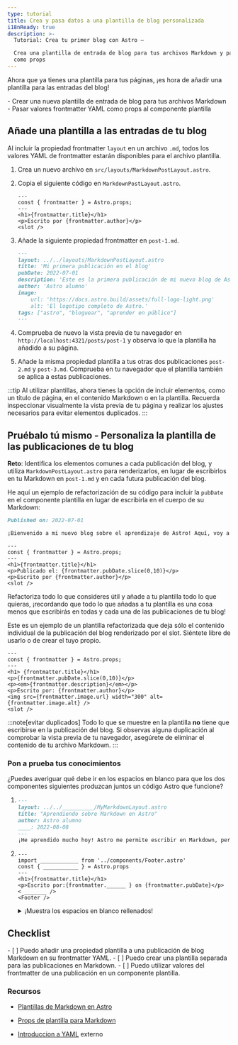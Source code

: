 ```yaml
---
type: tutorial
title: Crea y pasa datos a una plantilla de blog personalizada
i18nReady: true
description: >-
  Tutorial: Crea tu primer blog con Astro —

  Crea una plantilla de entrada de blog para tus archivos Markdown y pásale los valores frontmatter
  como props
---
```




Ahora que ya tienes una plantilla para tus páginas, ¡es hora de añadir una plantilla para las entradas del blog!

<PreCheck>
  - Crear una nueva plantilla de entrada de blog para tus archivos Markdown
  - Pasar valores frontmatter YAML como props al componente plantilla
</PreCheck>

## Añade una plantilla a las entradas de tu blog

Al incluir la propiedad frontmatter `layout` en un archivo `.md`, todos los valores YAML de frontmatter estarán disponibles para el archivo plantilla.

1. Crea un nuevo archivo en `src/layouts/MarkdownPostLayout.astro`.

2. Copia el siguiente código en `MarkdownPostLayout.astro`.

    ```astro title="src/layouts/MarkdownPostLayout.astro"
    ---
    const { frontmatter } = Astro.props;
    ---
    <h1>{frontmatter.title}</h1>
    <p>Escrito por {frontmatter.author}</p>
    <slot />
    ```

3. Añade la siguiente propiedad frontmatter en `post-1.md`.

    ```markdown title="src/pages/posts/post-1.md" ins={2}
    ---
    layout: ../../layouts/MarkdownPostLayout.astro
    title: 'Mi primera publicación en el blog'
    pubDate: 2022-07-01
    description: 'Este es la primera publicación de mi nuevo blog de Astro.'
    author: 'Astro alumno'
    image:
        url: 'https://docs.astro.build/assets/full-logo-light.png' 
        alt: 'El logotipo completo de Astro.'
    tags: ["astro", "bloguear", "aprender en público"]
    ---
    ```

4. Comprueba de nuevo la vista previa de tu navegador en `http://localhost:4321/posts/post-1` y observa lo que la plantilla ha añadido a su página. 

5. Añade la misma propiedad plantilla a tus otras dos publicaciones `post-2.md` y `post-3.md`. Comprueba en tu navegador que el plantilla también se aplica a estas publicaciones.

:::tip
Al utilizar plantillas, ahora tienes la opción de incluir elementos, como un título de página, en el contenido Markdown o en la plantilla. Recuerda inspeccionar visualmente la vista previa de tu página y realizar los ajustes necesarios para evitar elementos duplicados. 
:::

<Box icon="puzzle-piece">

## Pruébalo tú mismo - Personaliza la plantilla de las publicaciones de tu blog

**Reto**: Identifica los elementos comunes a cada publicación del blog, y utiliza `MarkdownPostLayout.astro` para renderizarlos, en lugar de escribirlos en tu Markdown en `post-1.md` y en cada futura publicación del blog.

He aquí un ejemplo de refactorización de su código para incluir la `pubDate` en el componente plantilla en lugar de escribirla en el cuerpo de su Markdown:

```markdown title="src/pages/posts/post-1.md" del={1}
Published on: 2022-07-01

¡Bienvenido a mi nuevo blog sobre el aprendizaje de Astro! Aquí, voy a compartir mi viaje de aprendizaje a medida que construyo un nuevo sitio web.
```

```astro title="src/layouts/MarkdownPostLayout.astro" ins={5}
---
const { frontmatter } = Astro.props;
---
<h1>{frontmatter.title}</h1>
<p>Publicado el: {frontmatter.pubDate.slice(0,10)}</p>
<p>Escrito por {frontmatter.author}</p>
<slot />
```

Refactoriza todo lo que consideres útil y añade a tu plantilla todo lo que quieras, ¡recordando que todo lo que añadas a tu plantilla es una cosa menos que escribirás en todas y cada una de las publicaciones de tu blog!

Este es un ejemplo de un plantilla refactorizada que deja sólo el contenido individual de la publicación del blog renderizado por el slot. Siéntete libre de usarlo o de crear el tuyo propio.

```astro title="src/layouts/MarkdownPostLayout.astro"
---
const { frontmatter } = Astro.props;
---
<h1> {frontmatter.title}</h1>
<p>{frontmatter.pubDate.slice(0,10)}</p>
<p><em>{frontmatter.description}</em></p>
<p>Escrito por: {frontmatter.author}</p>
<img src={frontmatter.image.url} width="300" alt={frontmatter.image.alt} />
<slot />
```
</Box>

:::note[evitar duplicados]
 Todo lo que se muestre en la plantilla **no** tiene que escribirse en la publicación del blog. Si observas alguna duplicación al comprobar la vista previa de tu navegador, asegúrete de eliminar el contenido de tu archivo Markdown.
 :::

 

<Box icon="question-mark">

### Pon a prueba tus conocimientos
¿Puedes averiguar qué debe ir en los espacios en blanco para que los dos componentes siguientes produzcan juntos un código Astro que funcione?

1.  ```markdown title="src/pages/posts/learning-astro.md"
    ---
    layout: ../../__________/MyMarkdownLayout.astro
    title: "Aprendiendo sobre Markdown en Astro"
    author: Astro alumno
    ____: 2022-08-08
    ---
    ¡He aprendido mucho hoy! Astro me permite escribir en Markdown, pero también utilizar variables del frontmatter. Incluso puedo acceder a esos valores en un componente layout de Astro.
    ```

2.  ```astro title="src/layouts/MarkdownLayout.astro"
    ---
    import ____________ from '../components/Footer.astro'
    const { ___________ } = Astro.props
    ---
    <h1>{frontmatter.title}</h1>
    <p>Escrito por:{frontmatter.______ } on {frontmatter.pubDate}</p>
    < _______ />
    <Footer />
    ```
    <details>
        <summary>¡Muestra los espacios en blanco rellenados!</summary>

        1.  ```markdown title="src/pages/posts/learning-astro.md" "../layouts" "pubDate:"
            ---
            layout: ../../layouts/MyMarkdownLayout.astro
            title: "Aprendiendo sobre Markdown en Astro"
            author: Astro alumno
            pubDate: 2022-08-08
            ---
            ¡He aprendido mucho hoy! Astro me permite escribir en Markdown, pero también utilizar variables del frontmatter. Incluso puedo acceder a esos valores en un componente de plantilla de Astro.
            ```

        2.  ```astro title="src/layouts/MarkdownLayout.astro" " Footer " " frontmatter " ".author" "slot"
            ---
            import Footer from '../components/Footer.astro'
            const { frontmatter } = Astro.props
            ---
            <h1>{frontmatter.title}</h1>
            <p>Escrito por:{frontmatter.author } on {frontmatter.pubDate}</p>
            <slot />
            <Footer />
            ```
    </details>
</Box>

<Box icon="check-list">

## Checklist

<Checklist>
- [ ] Puedo añadir una propiedad plantilla a una publicación de blog Markdown en su frontmatter YAML.
- [ ] Puedo crear una plantilla separada para las publicaciones en Markdown.
- [ ] Puedo utilizar valores del frontmatter de una publicación en un componente plantilla.
</Checklist>

</Box>

### Recursos

- [Plantillas de Markdown en Astro](/es/guides/markdown-content/#layout-en-el-frontmatter)

- [Props de plantilla para Markdown](/es/core-concepts/layouts/#props-de-plantillas-markdown)

- [Introduccion a YAML](https://dev.to/paulasantamaria/introduction-to-yaml-125f) <Badge>externo</Badge>